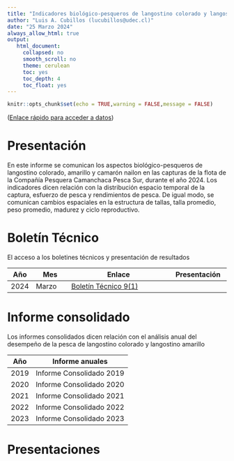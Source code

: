 ```yaml
---
title: "Indicadores biológico-pesqueros de langostino colorado y langostino amarillo"
author: "Luis A. Cubillos (lucubillos@udec.cl)"
date: "25 Marzo 2024"
always_allow_html: true
output:
   html_document:
     collapsed: no
     smooth_scroll: no
     theme: cerulean
     toc: yes
     toc_depth: 4
     toc_float: yes
---
```


```r
knitr::opts_chunk$set(echo = TRUE,warning = FALSE,message = FALSE)
```

([Enlace rápido para acceder a datos](https://github.com/LuisACubillos/Indicadores_Camanchaca/tree/master/Datos))

# Presentación

En este informe se comunican los aspectos biológico-pesqueros de langostino colorado, amarillo y camarón nailon en las capturas de la flota de la Compañía Pesquera Camanchaca Pesca Sur, durante el año 2024. Los indicadores dicen relación con la distribución espacio temporal de la captura, esfuerzo de pesca y rendimientos de pesca. De igual modo, se comunican cambios espaciales en la estructura de tallas, talla promedio, peso promedio, madurez y ciclo reproductivo.

# Boletín Técnico

El acceso a los boletines técnicos y presentación de resultados

 Año | Mes    | Enlace                | Presentación
-----|--------|-----------------------|-------------
2024 | Marzo  | [Boletín Técnico 9(1)](https://https://luisacubillos.github.io/Indicadores_camanchaca/#Boletín_Técnico/Boletin/Boletin_Técnico_Vol.9-N°1.html)  | 


# Informe consolidado

Los informes consolidados dicen relación con el análisis anual del desempeño de la pesca de langostino colorado y langostino amarillo

Año   | Informe anuales
------|-------------------------
2019   | Informe Consolidado 2019
2020   | Informe Consolidado 2020
2021  | Informe Consolidado 2021
2022  | Informe Consolidado 2022
2023  | Informe Consolidado 2023


# Presentaciones






